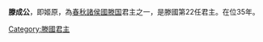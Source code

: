 '''滕成公'''，即姬原，為[[春秋时期|春秋]][[諸侯國|諸侯國]][[滕国|滕国]]君主之一，是滕國第22任君主。在位35年。
{{start box}}
{{s-before|[[滕文公_(春秋)|滕文公]]}}
{{s-title|[[春秋时期|春秋]][[滕国|滕国]]君主|前574年—前539年}}
{{s-after|[[滕悼公|滕悼公]]}}
{{end box}}
{{滕國君主}}
[[Category:滕國君主|Category:滕國君主]]